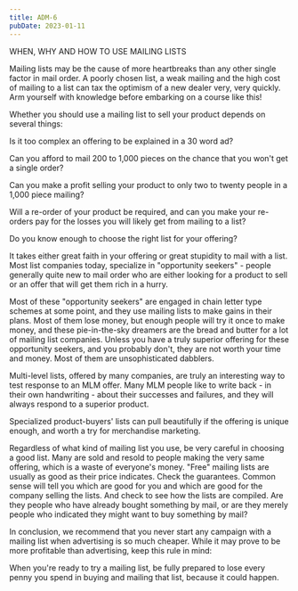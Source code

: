 ```yaml
---
title: ADM-6
pubDate: 2023-01-11
---
```


WHEN, WHY AND HOW TO USE MAILING LISTS


Mailing lists may be the cause of more heartbreaks than any
other single factor in mail order.  A poorly chosen list, a weak
mailing and the high cost of mailing to a list can tax the
optimism of a new dealer very, very quickly.  Arm yourself with
knowledge before embarking on a course like  this!

Whether you should use a mailing list to sell your product
depends on several things:

Is it too complex an offering to be explained in a 30 word ad?

Can you afford to mail 200 to 1,000 pieces on the chance that
you won't get a single order?

Can you make a profit selling your product to only two to twenty
people in a 1,000 piece mailing?

Will a re-order of your product be required, and can you make
your re-orders pay for the losses you will likely get from
mailing to a list?

Do you know enough to choose the right list for your offering?

It takes either great faith in your offering or great stupidity
to mail with a list.  Most list companies today, specialize in
"opportunity seekers" - people generally quite new to mail order
who are either looking for a product to sell or an offer that
will get them rich in a hurry.

Most of these "opportunity seekers" are engaged in chain letter
type schemes at some point, and they use mailing lists to make 
gains in their plans.  Most of them lose money, but enough
people will try it once to make money, and these pie-in-the-sky
dreamers are the bread and butter for a lot of mailing list
companies.  Unless you have a truly superior offering for these
opportunity seekers, and you probably don't, they are not worth
your time and money.  Most of them are unsophisticated dabblers.

Multi-level lists, offered by many companies, are truly an
interesting way to test response to an MLM offer.  Many MLM
people like to write back - in their own handwriting - about
their successes and failures, and they will always respond to a
superior product.

Specialized product-buyers' lists can pull beautifully if the
offering is unique enough, and worth a try for merchandise
marketing.

Regardless of what kind of mailing list you use, be very careful
in choosing a good list.  Many are sold and resold to people
making the very same offering, which is a waste of everyone's
money.  "Free" mailing lists are usually as good as their price
indicates.  Check the guarantees.  Common sense will tell you
which are good for you and which are good for the company
selling the lists.  And check to see how the lists are compiled.
 Are they people who have already bought something by mail, or
are they merely people who indicated they might want to buy
something by mail?

In conclusion, we recommend that you never start any campaign
with a mailing list when advertising is so much cheaper.  While
it may prove to be more profitable than advertising, keep this
rule in mind:

When you're ready to try a mailing list, be fully prepared to
lose every penny you spend in buying and mailing that list,
because it could happen.